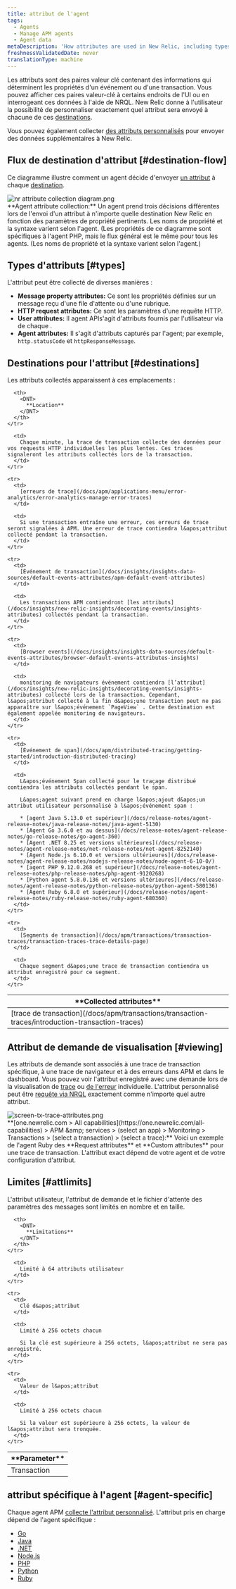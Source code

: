 ```yaml
---
title: attribut de l'agent
tags:
  - Agents
  - Manage APM agents
  - Agent data
metaDescription: 'How attributes are used in New Relic, including types, destinations, and limits.'
freshnessValidatedDate: never
translationType: machine
---
```


Les attributs sont des paires valeur clé contenant des informations qui déterminent les propriétés d&apos;un événement ou d&apos;une transaction. Vous pouvez afficher ces paires valeur-clé à certains endroits de l&apos;UI ou en interrogeant ces données à l&apos;aide de NRQL. New Relic donne à l&apos;utilisateur la possibilité de personnaliser exactement quel attribut sera envoyé à chacune de ces [destinations](#destinations).

Vous pouvez également collecter [des attributs personnalisés](/docs/apm/other-features/attributes/collecting-custom-attributes) pour envoyer des données supplémentaires à New Relic.

## Flux de destination d&apos;attribut [#destination-flow]

Ce diagramme illustre comment un agent décide d&apos;envoyer [un attribut](#types) à chaque [destination](#destinations).

<img title="nr attribute collection diagram.png" alt="nr attribute collection diagram.png" src="/images/apm_diagram_attribute-collection-diagram.webp" />

<figcaption>
  <DNT>**Agent attribute collection:**</DNT> Un agent prend trois décisions différentes lors de l&apos;envoi d&apos;un attribut à n&apos;importe quelle destination New Relic en fonction des paramètres de propriété pertinents. Les noms de propriété et la syntaxe varient selon l&apos;agent. (Les propriétés de ce diagramme sont spécifiques à l&apos;agent PHP, mais le flux général est le même pour tous les agents. (Les noms de propriété et la syntaxe varient selon l&apos;agent.)
</figcaption>

## Types d&apos;attributs [#types]

L&apos;attribut peut être collecté de diverses manières :

* <DNT>**Message property attributes:**</DNT> Ce sont les propriétés définies sur un message reçu d&apos;une file d&apos;attente ou d&apos;une rubrique.
* <DNT>**HTTP request attributes:**</DNT> Ce sont les paramètres d&apos;une requête HTTP.
* <DNT>**User attributes:**</DNT> Il agent APIs&apos;agit d&apos;attributs fournis par l&apos;utilisateur via de chaque .
* <DNT>**Agent attributes:**</DNT> Il s&apos;agit d&apos;attributs capturés par l&apos;agent; par exemple, `http.statusCode` et `httpResponseMessage`.

## Destinations pour l&apos;attribut [#destinations]

Les attributs collectés apparaissent à ces emplacements :

<table>
  <thead>
    <tr>
      <th width={200}>
        <DNT>
          **Collected attributes**
        </DNT>
      </th>

      <th>
        <DNT>
          **Location**
        </DNT>
      </th>
    </tr>
  </thead>

  <tbody>
    <tr>
      <td>
        [trace de transaction](/docs/apm/transactions/transaction-traces/introduction-transaction-traces)
      </td>

      <td>
        Chaque minute, la trace de transaction collecte des données pour vos requests HTTP individuelles les plus lentes. Ces traces signaleront les attributs collectés lors de la transaction.
      </td>
    </tr>

    <tr>
      <td>
        [erreurs de trace](/docs/apm/applications-menu/error-analytics/error-analytics-manage-error-traces)
      </td>

      <td>
        Si une transaction entraîne une erreur, ces erreurs de trace seront signalées à APM. Une erreur de trace contiendra l&apos;attribut collecté pendant la transaction.
      </td>
    </tr>

    <tr>
      <td>
        [Événement de transaction](/docs/insights/insights-data-sources/default-events-attributes/apm-default-event-attributes)
      </td>

      <td>
        Les transactions APM contiendront [les attributs](/docs/insights/new-relic-insights/decorating-events/insights-attributes) collectés pendant la transaction.
      </td>
    </tr>

    <tr>
      <td>
        [Browser events](/docs/insights/insights-data-sources/default-events-attributes/browser-default-events-attributes-insights)
      </td>

      <td>
        monitoring de navigateurs événement contiendra [l’attribut](/docs/insights/new-relic-insights/decorating-events/insights-attributes) collecté lors de la transaction. Cependant, l&apos;attribut collecté à la fin d&apos;une transaction peut ne pas apparaître sur l&apos;événement `PageView` . Cette destination est également appelée monitoring de navigateurs.
      </td>
    </tr>

    <tr>
      <td>
        [Événement de span](/docs/apm/distributed-tracing/getting-started/introduction-distributed-tracing)
      </td>

      <td>
        L&apos;événement Span collecté pour le traçage distribué contiendra les attributs collectés pendant le span.

        L&apos;agent suivant prend en charge l&apos;ajout d&apos;un attribut utilisateur personnalisé à l&apos;événement span :

        * [agent Java 5.13.0 et supérieur](/docs/release-notes/agent-release-notes/java-release-notes/java-agent-5130)
        * [Agent Go 3.6.0 et au dessus](/docs/release-notes/agent-release-notes/go-release-notes/go-agent-360)
        * [Agent .NET 8.25 et versions ultérieures](/docs/release-notes/agent-release-notes/net-release-notes/net-agent-8252140)
        * [Agent Node.js 6.10.0 et versions ultérieures](/docs/release-notes/agent-release-notes/nodejs-release-notes/node-agent-6-10-0/)
        * [agent PHP 9.12.0.268 et supérieur](/docs/release-notes/agent-release-notes/php-release-notes/php-agent-9120268)
        * [Python agent 5.8.0.136 et versions ultérieures](/docs/release-notes/agent-release-notes/python-release-notes/python-agent-580136)
        * [Agent Ruby 6.8.0 et supérieur](/docs/release-notes/agent-release-notes/ruby-release-notes/ruby-agent-680360)
      </td>
    </tr>

    <tr>
      <td>
        [Segments de transaction](/docs/apm/transactions/transaction-traces/transaction-traces-trace-details-page)
      </td>

      <td>
        Chaque segment d&apos;une trace de transaction contiendra un attribut enregistré pour ce segment.
      </td>
    </tr>
  </tbody>
</table>

## Attribut de demande de visualisation [#viewing]

Les attributs de demande sont associés à une trace de transaction spécifique, à une trace de navigateur et à des erreurs dans APM et dans le dashboard. Vous pouvez voir l&apos;attribut enregistré avec une demande lors de la visualisation de [trace](/docs/apm/transactions/transaction-traces/introduction-transaction-traces#find-view) ou [de l&apos;erreur](/docs/apm/applications-menu/error-analytics/error-analytics-explore-events-behind-errors) individuelle. L&apos;attribut personnalisé peut être [requête via NRQL](/docs/insights/nrql-new-relic-query-language/nrql-resources/nrql-syntax-components-functions#syntax) exactement comme n&apos;importe quel autre attribut.

<img title="screen-tx-trace-attributes.png" alt="screen-tx-trace-attributes.png" src="/images/apm_screenshot-crop_request-attributes.webp" />

<figcaption>
  <DNT>**[one.newrelic.com &gt; All capabilities](https://one.newrelic.com/all-capabilities) &gt; APM &amp;amp; services &gt; (select an app) &gt; Monitoring &gt; Transactions &gt; (select a transaction) &gt; (select a trace):**</DNT> Voici un exemple de l&apos;agent Ruby des <DNT>**Request attributes**</DNT> et <DNT>**Custom attributes**</DNT> pour une trace de transaction. L&apos;attribut exact dépend de votre agent et de votre configuration d&apos;attribut.
</figcaption>

## Limites [#attlimits]

L&apos;attribut utilisateur, l&apos;attribut de demande et le fichier d&apos;attente des paramètres des messages sont limités en nombre et en taille.

<table>
  <thead>
    <tr>
      <th width={200}>
        <DNT>
          **Parameter**
        </DNT>
      </th>

      <th>
        <DNT>
          **Limitations**
        </DNT>
      </th>
    </tr>
  </thead>

  <tbody>
    <tr>
      <td>
        Transaction
      </td>

      <td>
        Limité à 64 attributs utilisateur
      </td>
    </tr>

    <tr>
      <td>
        Clé d&apos;attribut
      </td>

      <td>
        Limité à 256 octets chacun

        Si la clé est supérieure à 256 octets, l&apos;attribut ne sera pas enregistré.
      </td>
    </tr>

    <tr>
      <td>
        Valeur de l&apos;attribut
      </td>

      <td>
        Limité à 256 octets chacun

        Si la valeur est supérieure à 256 octets, la valeur de l&apos;attribut sera tronquée.
      </td>
    </tr>
  </tbody>
</table>

## attribut spécifique à l&apos;agent [#agent-specific]

Chaque agent APM [collecte l&apos;attribut personnalisé](/docs/agents/manage-apm-agents/agent-data/collect-custom-attributes). L&apos;attribut pris en charge dépend de l&apos;agent spécifique :

* [Go](/docs/agents/go-agent/instrumentation/go-agent-attributes)
* [Java](/docs/agents/java-agent/attributes/enabling-disabling-attributes-java)
* [.NET](/docs/agents/net-agent/attributes/net-agent-attributes)
* [Node.js](/docs/agents/nodejs-agent/attributes/nodejs-agent-attributes)
* [PHP](/docs/agents/php-agent/attributes/php-agent-attributes)
* [Python](/docs/agents/python-agent/attributes/python-agent-attributes)
* [Ruby](/docs/agents/ruby-agent/attributes/ruby-agent-attributes)